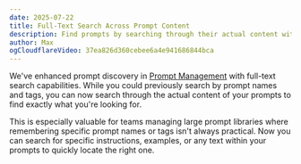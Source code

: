 ```yaml
---
date: 2025-07-22
title: Full-Text Search Across Prompt Content
description: Find prompts by searching through their actual content with our new full-text search capability
author: Max
ogCloudflareVideo: 37ea826d360cebee6a4e941686844bca 
---
```



<ChangelogHeader />

We've enhanced prompt discovery in [Prompt Management](/docs/prompt-management/get-started) with full-text search capabilities. While you could previously search by prompt names and tags, you can now search through the actual content of your prompts to find exactly what you're looking for.

This is especially valuable for teams managing large prompt libraries where remembering specific prompt names or tags isn't always practical. Now you can search for specific instructions, examples, or any text within your prompts to quickly locate the right one.